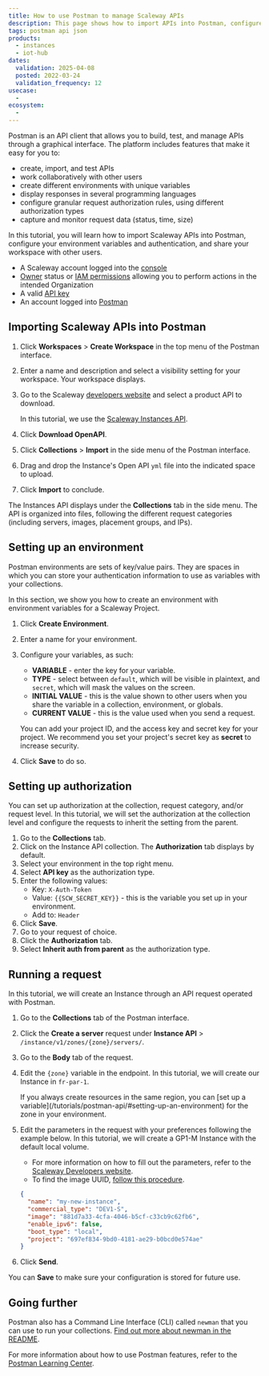 ```yaml
---
title: How to use Postman to manage Scaleway APIs
description: This page shows how to import APIs into Postman, configure your environment variables and authentication, and share your workspace with other users.
tags: postman api json
products:
  - instances
  - iot-hub
dates:
  validation: 2025-04-08
  posted: 2022-03-24
  validation_frequency: 12
usecase:
  -
ecosystem:
  -
---
```




Postman is an API client that allows you to build, test, and manage APIs through a graphical interface. The platform includes features that make it easy for you to:
  - create, import, and test APIs
  - work collaboratively with other users
  - create different environments with unique variables
  - display responses in several programming languages
  - configure granular request authorization rules, using different authorization types
  - capture and monitor request data (status, time, size)

In this tutorial, you will learn how to import Scaleway APIs into Postman, configure your environment variables and authentication, and share your workspace with other users.

<Requirements />

- A Scaleway account logged into the [console](https://console.scaleway.com)
- [Owner](/iam/concepts/#owner) status or [IAM permissions](/iam/concepts/#permission) allowing you to perform actions in the intended Organization
- A valid [API key](/iam/how-to/create-api-keys/)
- An account logged into [Postman](https://www.postman.com/postman-account/)

## Importing Scaleway APIs into Postman

1. Click **Workspaces** > **Create Workspace** in the top menu of the Postman interface.
    <Lightbox image={image} />
2. Enter a name and description and select a visibility setting for your workspace. Your workspace displays.
3. Go to the Scaleway [developers website](https://www.scaleway.com/en/developers/) and select a product API to download.

    In this tutorial, we use the [Scaleway Instances API](https://www.scaleway.com/en/developers/api/instance/).
4. Click **Download OpenAPI**.
    <Lightbox image={image2} />
5. Click **Collections** > **Import** in the side menu of the Postman interface.
    <Lightbox image={image3} />
6. Drag and drop the Instance's Open API `yml` file into the indicated space to upload.
7. Click **Import** to conclude.

  The Instances API displays under the **Collections** tab in the side menu. The API is organized into files, following the different request categories (including servers, images, placement groups, and IPs).

## Setting up an environment

Postman environments are sets of key/value pairs. They are spaces in which you can store your authentication information to use as variables with your collections.

In this section, we show you how to create an environment with environment variables for a Scaleway Project.

1. Click **Create Environment**.
2. Enter a name for your environment.
3. Configure your variables, as such:
    - **VARIABLE** - enter the key for your variable.
    - **TYPE** - select between `default`, which will be visible in plaintext, and `secret`, which will mask the values on the screen.
    - **INITIAL VALUE** - this is the value shown to other users when you share the variable in a collection, environment, or globals.
    - **CURRENT VALUE** - this is the value used when you send a request.

    You can add your project ID, and the access key and secret key for your project. We recommend you set your project's secret key as **secret** to increase security.

    <Lightbox image={image4} />
4. Click **Save** to do so.

## Setting up authorization

You can set up authorization at the collection, request category, and/or request level. In this tutorial, we will set the authorization at the collection level and configure the requests to inherit the setting from the parent.

1. Go to the **Collections** tab.
2. Click on the Instance API collection. The **Authorization** tab displays by default.
    <Lightbox image='scaleway-postman-authorization-display.webp' />
3. Select your environment in the top right menu.
    <Lightbox image={image6} />
4. Select **API key** as the authorization type.
5. Enter the following values:
    - Key: `X-Auth-Token`
    - Value: `{{SCW_SECRET_KEY}}` - this is the variable you set up in your environment.
    - Add to: `Header`
6. Click **Save**.
7. Go to your request of choice.
8. Click the **Authorization** tab.
9. Select **Inherit auth from parent** as the authorization type.

## Running a request

In this tutorial, we will create an Instance through an API request operated with Postman.

1. Go to the **Collections** tab of the Postman interface.
2. Click the **Create a server** request under **Instance API** > `/instance/v1/zones/{zone}/servers/`.
3. Go to the **Body** tab of the request.
4. Edit the `{zone}` variable in the endpoint. In this tutorial, we will create our Instance in `fr-par-1`.
    <Lightbox image={image7} />

    <Message type="tip">
      If you always create resources in the same region, you can [set up a variable](/tutorials/postman-api/#setting-up-an-environment) for the zone in your environment.
    </Message>
5. Edit the parameters in the request with your preferences following the example below. In this tutorial, we will create a GP1-M Instance with the default local volume.
    <Message type="note">
      - For more information on how to fill out the parameters, refer to the [Scaleway Developers website](https://www.scaleway.com/en/developers/api/instance/#path-instances-create-an-instance).
      - To find the image UUID, [follow this procedure](/instances/faq/#what-is-a-marketplace-image).
    </Message>

    ```json
    {
      "name": "my-new-instance",
      "commercial_type": "DEV1-S",
      "image": "881d7a33-4cfa-4046-b5cf-c33cb9c62fb6",
      "enable_ipv6": false,
      "boot_type": "local",
      "project": "697ef834-9bd0-4181-ae29-b0bcd0e574ae"
    }
    ```
6. Click **Send**.
    <Lightbox image={image8} />

You can **Save** to make sure your configuration is stored for future use.

## Going further

Postman also has a Command Line Interface (CLI) called `newman` that you can use to run your collections. [Find out more about newman in the README](https://github.com/postmanlabs/newman).

For more information about how to use Postman features, refer to the [Postman Learning Center](https://learning.postman.com/docs/getting-started/introduction/).